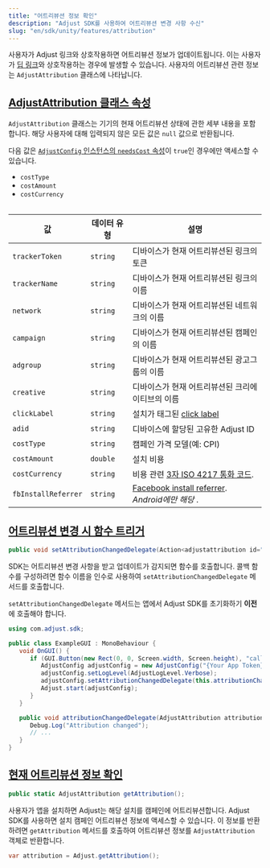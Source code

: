 ```yaml
---
title: "어트리뷰션 정보 확인"
description: "Adjust SDK를 사용하여 어트리뷰션 변경 사항 수신"
slug: "en/sdk/unity/features/attribution"
---
```

사용자가 Adjust 링크와 상호작용하면 어트리뷰션 정보가 업데이트됩니다. 이는 사용자가 [딥 링크](https://help.adjust.com/en/article/deep-links)와 상호작용하는 경우에 발생할 수 있습니다. 사용자의 어트리뷰션 관련 정보는 `AdjustAttribution` 클래스에 나타납니다.

[AdjustAttribution 클래스 속성](adjustattribution-class-properties)
--------------------------------------------------------------

`AdjustAttribution` 클래스는 기기의 현재 어트리뷰션 상태에 관한 세부 내용을 포함합니다. 해당 사용자에 대해 입력되지 않은 모든 값은 `null` 값으로 반환됩니다.
<callout type="note"> 

다음 값은 [`AdjustConfig` 인스턴스의 `needsCost` 속성](/en/sdk/android/configuration#enable-cost-data-sending)이 `true`인 경우에만 액세스할 수 있습니다.

* `costType`
* `costAmount`
* `costCurrency`

</Callout> <table> 

|          값          |  데이터 유형  |                                                      설명                                                       |
|---------------------|----------|---------------------------------------------------------------------------------------------------------------|
| `trackerToken`      | `string` | 디바이스가 현재 어트리뷰션된 링크의 토큰                                                                                        |
| `trackerName`       | `string` | 디바이스가 현재 어트리뷰션된 링크의 이름                                                                                        |
| `network`           | `string` | 디바이스가 현재 어트리뷰션된 네트워크의 이름                                                                                      |
| `campaign`          | `string` | 디바이스가 현재 어트리뷰션된 캠페인의 이름                                                                                       |
| `adgroup`           | `string` | 디바이스가 현재 어트리뷰션된 광고그룹의 이름                                                                                      |
| `creative`          | `string` | 디바이스가 현재 어트리뷰션된 크리에이티브의 이름                                                                                    |
| `clickLabel`        | `string` | 설치가 태그된 [click label](https://help.adjust.com/en/article/user-rewards)                                        |
| `adid`              | `string` | 디바이스에 할당된 고유한 Adjust ID                                                                                       |
| `costType`          | `string` | 캠페인 가격 모델\(예: CPI\)                                                                                         |
| `costAmount`        | `double` | 설치 비용                                                                                                         |
| `costCurrency`      | `string` | 비용 관련 [3자 ISO 4217 통화 코드](https://www.iban.com/currency-codes).                                               |
| `fbInstallReferrer` | `string` | [Facebook install referrer](https://developers.facebook.com/docs/app-ads/install-referrer/). *Android에만 해당* . |

</Table> 

[어트리뷰션 변경 시 함수 트리거](trigger-a-function-when-attribution-changes)
----------------------------------------------------------------

<codeblock title="메서드 서명"> 

```cs
public void setAttributionChangedDelegate(Action<adjustattribution id="sl-md0000000"> attributionChangedDelegate, string sceneName = "Adjust");
```

</CodeBlock> 

SDK는 어트리뷰션 변경 사항을 받고 업데이트가 감지되면 함수를 호출합니다. 콜백 함수를 구성하려면 함수 이름을 인수로 사용하여 `setAttributionChangedDelegate` 메서드를 호출합니다.
<callout type="important"> 

`setAttributionChangedDelegate` 메서드는 앱에서 Adjust SDK를 초기화하기 **이전** 에 호출해야 합니다.
</Callout> <codeblock highlight="{range: 8}, {range: 13-16}"> 

```cs
using com.adjust.sdk;

public class ExampleGUI : MonoBehaviour {
   void OnGUI() {
      if (GUI.Button(new Rect(0, 0, Screen.width, Screen.height), "callback")) {
         AdjustConfig adjustConfig = new AdjustConfig("{Your App Token}", AdjustEnvironmentSandbox);
         adjustConfig.setLogLevel(AdjustLogLevel.Verbose);
         adjustConfig.setAttributionChangedDelegate(this.attributionChangedDelegate);
         Adjust.start(adjustConfig);
      }
   }

   public void attributionChangedDelegate(AdjustAttribution attribution) {
      Debug.Log("Attribution changed");
      // ...
   }
}
```

</CodeBlock> 

[현재 어트리뷰션 정보 확인](get-current-attribution-information)
-----------------------------------------------------

<codeblock title="메서드 서명"> 

```cs
public static AdjustAttribution getAttribution();
```

</CodeBlock> 

사용자가 앱을 설치하면 Adjust는 해당 설치를 캠페인에 어트리뷰션합니다. Adjust SDK를 사용하면 설치 캠페인 어트리뷰션 정보에 액세스할 수 있습니다. 이 정보를 반환하려면 `getAttribution` 메서드를 호출하여 어트리뷰션 정보를 `AdjustAttribution` 객체로 반환합니다.

```cs
var attribution = Adjust.getAttribution();
```

